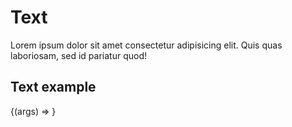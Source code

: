 
<Meta title="Components/Text" component={Text} />

# Text

Lorem ipsum dolor sit amet consectetur adipisicing elit. Quis quas laboriosam, sed id pariatur quod!

<ArgsTable of={Text} />

## Text example

<Canvas>
  <Story name="Text example" args={{ children: "Texto", tag: "p" }}>
    {(args) => <Text {...args} />}
  </Story>
</Canvas>
